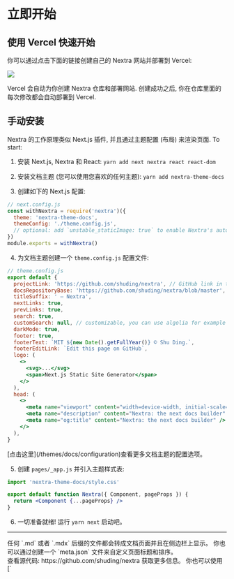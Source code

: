 # 立即开始

## 使用 Vercel 快速开始

你可以通过点击下面的链接创建自己的 Nextra 网站并部署到 Vercel:

[![](https://vercel.com/button)](https://vercel.com/new/clone?demo-description=Markdown%20powered%20docs%20site.%20Built%20with%20Next.js.&demo-image=https%3A%2F%2Fnextra.vercel.app%2Fdemo.png&demo-title=Documentation%20Starter%20Kit&demo-url=https%3A%2F%2Fnextra.vercel.app%2F&project-name=nextjs-docs&repository-name=nextjs-docs&s=https%3A%2F%2Fgithub.com%2Fshuding%2Fnextra&from=templates)

Vercel 会自动为你创建 Nextra 仓库和部署网站.
创建成功之后, 你在仓库里面的每次修改都会自动部署到 Vercel.

## 手动安装

Nextra 的工作原理类似 Next.js 插件, 并且通过主题配置 (布局) 来渲染页面. To start:

1. 安装 Next.js, Nextra 和 React: `yarn add next nextra react react-dom`

2. 安装文档主题 (您可以使用您喜欢的任何主题): `yarn add nextra-theme-docs`

3. 创建如下的 Next.js 配置:

```jsx
// next.config.js
const withNextra = require('nextra')({
  theme: 'nextra-theme-docs',
  themeConfig: './theme.config.js',
  // optional: add `unstable_staticImage: true` to enable Nextra's auto image import
})
module.exports = withNextra()
```

4. 为文档主题创建一个 `theme.config.js` 配置文件:

```jsx
// theme.config.js
export default {
  projectLink: 'https://github.com/shuding/nextra', // GitHub link in the navbar
  docsRepositoryBase: 'https://github.com/shuding/nextra/blob/master', // base URL for the docs repository
  titleSuffix: ' – Nextra',
  nextLinks: true,
  prevLinks: true,
  search: true,
  customSearch: null, // customizable, you can use algolia for example
  darkMode: true,
  footer: true,
  footerText: `MIT ${new Date().getFullYear()} © Shu Ding.`,
  footerEditLink: `Edit this page on GitHub`,
  logo: (
    <>
      <svg>...</svg>
      <span>Next.js Static Site Generator</span>
    </>
  ),
  head: (
    <>
      <meta name="viewport" content="width=device-width, initial-scale=1.0" />
      <meta name="description" content="Nextra: the next docs builder" />
      <meta name="og:title" content="Nextra: the next docs builder" />
    </>
  ),
}
```


<Callout>
  [点击这里](/themes/docs/configuration)查看更多文档主题的配置选项。
</Callout>

5. 创建 `pages/_app.js` 并引入主题样式表:

```jsx
import 'nextra-theme-docs/style.css'

export default function Nextra({ Component, pageProps }) {
  return <Component {...pageProps} />
}
```

6. 一切准备就绪! 运行 `yarn next` 启动吧。

---

<span id="sidebar-and-anchor-links" />
<Callout>
  任何 `.md` 或者 `.mdx` 后缀的文件都会转成文档页面并且在侧边栏上显示。
  你也可以通过创建一个 `meta.json` 文件来自定义页面标题和排序。<br /> 
  查看源代码: https://github.com/shuding/nextra 获取更多信息。
</Callout>

<Callout>
你也可以使用 [`<style jsx>`](https://nextjs.org/docs/basic-features/built-in-css-support#css-in-js) 去设置 `theme.config.js` 内部元素的样式。
</Callout>
